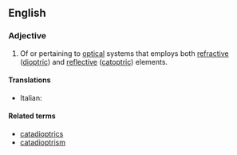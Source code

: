 ==English==

===Adjective===
{{en-adj|-}}

# {{optics}} Of or pertaining to [[optical]] systems that employs both [[refraction|refractive]] ([[dioptric]]) and [[reflection|reflective]] ([[catoptric]]) elements.

====Translations====
{{trans-top|of or pertaining to optical systems}}
* Italian: {{t-|it|catadiottrico}}
{{trans-mid}}
{{trans-bottom}}

====Related terms====
* [[catadioptrics]]
* [[catadioptrism]]